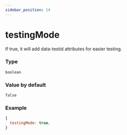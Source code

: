 ```yaml
---
sidebar_position: 14
---
```


# testingMode

If true, it will add data-testid attributes for easier testing.

### Type

`boolean`

### Value by default

`false`

### Example

```js
{
  testingMode: true,
}
```
